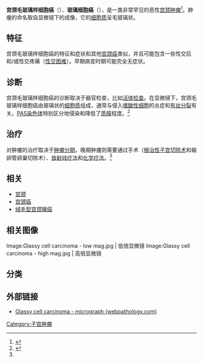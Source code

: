 {{Infobox disease 
 | Name            = 宫颈毛玻璃样细胞癌 
 | Image           = Glassy cell carcinoma - very high mag.jpg
 | Width           = 250
 | Caption         = [[显微镜|显微镜]]下的宫颈毛玻璃样细胞癌
 | DiseasesDB      =  
 | ICD10           = 
 | ICD9            = 
 | ICDO            = 
 | OMIM            = 
 | MedlinePlus     = 
 | eMedicineSubj   =  
 | eMedicineTopic  = 
 | MeshID          = 
}}
'''宫颈毛玻璃样细胞癌'''（{{lang-en|Glassy cell carcinoma of the cervix}}）、'''玻璃细胞癌'''（{{lang|en|glassy cell carcinoma}}），是一类非常罕见的恶性[[宫颈|宫颈]][[肿瘤|肿瘤]]<ref name=pmid19527406>{{Cite journal  | last1 = Nasu | first1 = K. | last2 = Takai | first2 = N. | last3 = Narahara | first3 = H. | title = Multimodal treatment for glassy cell carcinoma of the uterine cervix. | journal = J Obstet Gynaecol Res | volume = 35 | issue = 3 | pages = 584–7 | doi = 10.1111/j.1447-0756.2008.00968.x | PMID = 19527406 |date=Jun 2009}}</ref>。肿瘤的命名取自显微镜下的成像，它的[[细胞质|细胞质]]呈毛玻璃状。

==特征==
宫颈毛玻璃样细胞癌的特征和症状和其他[[宫颈癌|宫颈癌]]类似，并且可能包含一些性交后{{link-en|阴道失血|vaginal bleeding}}和/或性交疼痛（[[性交困难|性交困难]]）。早期病变时期可能完全无症状。

==诊断==
宫颈毛玻璃样细胞癌的诊断取决于器官检查，比如[[活体检查|活体检查]]。在显微镜下，宫颈毛玻璃样细胞癌由玻璃状的[[细胞质|细胞质]]组成，通常与侵入[[嗜酸性细胞|嗜酸性细胞]]的炎症和[[有丝分裂|有丝分裂]]有关。[[PAS染色体|PAS染色体]]特别区分地侵染和降低了[[质膜|质膜]]程度。<ref name=pmid15318016>{{Cite journal | last1 = Deshpande | first1 = AH. | last2 = Kotwal | first2 = MN. | last3 = Bobhate | first3 = SK. | title = Glassy cell carcinoma of the uterine cervix a rare histology. Report of three cases with a review of the literature. | journal = Indian J Cancer | volume = 41 | issue = 2 | pages = 92–5 | month =  | year =  | doi =  | PMID = 15318016 | url = http://www.indianjcancer.com/text.asp?2004/41/2/92/12353 | access-date = 2020-10-07 | archive-date = 2018-09-21 | archive-url = https://web.archive.org/web/20180921191057/http://www.indianjcancer.com/text.asp?2004%2F41%2F2%2F92%2F12353 | dead-url = no }}</ref>

==治疗==
对肿瘤的治疗取决于[[肿瘤分期|肿瘤分期]]。晚期肿瘤则需要通过手术（[[根治性子宫切除术|根治性子宫切除术]]和输卵管卵巢切除术）、[[放射线疗法|放射线疗法]]和[[化学疗法|化学疗法]]。<ref name=pmid15318016/>

==相关==
*[[宫颈|宫颈]]
*[[宫颈癌|宫颈癌]]
*[[绒毛型宫颈腺癌|绒毛型宫颈腺癌]]

==相关图像==
<gallery>
Image:Glassy cell carcinoma - low mag.jpg | 低倍显微镜
Image:Glassy cell carcinoma - high mag.jpg | 高倍显微镜
</gallery>

==分类==
{{Reflist|2}}

==外部链接==
*[http://www.webpathology.com/image.asp?n=2&Case=561 Glassy cell carcinoma - micrograph (webpathology.com)]{{Wayback|url=http://www.webpathology.com/image.asp?n=2&Case=561 |date=20131111150721 }}

{{女性生殖道肿瘤}}

[[Category:子宫肿瘤|Category:子宫肿瘤]]